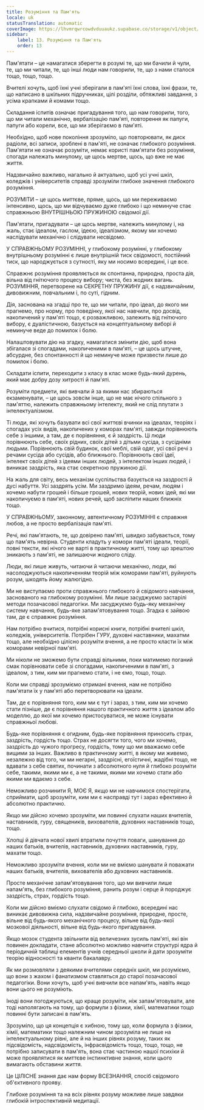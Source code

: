 ```yaml
---
title: Розуміння та Пам'ять
locale: uk
statusTranslation: automatic
coverImage: https://lhvmrqwrcowdvduuaukz.supabase.co/storage/v1/object/public/strapi-uploads/small_cover-educacion-fundamental.webp-2d51a7828a2b1309555be27f7e2a61a0.webp
sidebar:
    label: 13. Розуміння та Пам'ять
    order: 13
---
```

Пам'ятати – це намагатися зберегти в розумі те, що ми бачили й чули, те, що ми читали, те, що інші люди нам говорили, те, що з нами сталося тощо, тощо, тощо.

Вчителі хочуть, щоб їхні учні зберігали в пам'яті їхні слова, їхні фрази, те, що написано в шкільних підручниках, цілі розділи, обтяжливі завдання, з усіма крапками й комами тощо.

Складання іспитів означає пригадування того, що нам говорили, того, що ми читали механічно, вербалізацію пам'яті, повторення як папуги, папуги або корели, все, що ми зберігаємо в пам'яті.

Необхідно, щоб нове покоління зрозуміло, що повторювати, як диск радіоли, всі записи, зроблені в пам'яті, не означає глибокого розуміння. Пам'ятати не означає розуміти, немає користі пам'ятати без розуміння, спогади належать минулому, це щось мертве, щось, що вже не має життя.

Надзвичайно важливо, нагально й актуально, щоб усі учні шкіл, коледжів і університетів справді зрозуміли глибоке значення глибокого розуміння.

РОЗУМІТИ – це щось миттєве, пряме, щось, що ми переживаємо інтенсивно, щось, що ми відчуваємо дуже глибоко і що неминуче стає справжньою ВНУТРІШНЬОЮ ПРУЖИНОЮ свідомої дії.

Пам'ятати, пригадувати – це щось мертве, належить минулому і, на жаль, стає ідеалом, гаслом, ідеєю, ідеалізмом, якому ми хочемо наслідувати механічно і слідувати несвідомо.

У СПРАВЖНЬОМУ РОЗУМІННІ, у глибокому розумінні, у глибокому внутрішньому розумінні є лише внутрішній тиск свідомості, постійний тиск, що народжується з сутності, яку ми носимо всередині, і це все.

Справжнє розуміння проявляється як спонтанна, природна, проста дія, вільна від гнітючого процесу вибору; чиста, без жодних вагань. РОЗУМІННЯ, перетворене на СЕКРЕТНУ ПРУЖИНУ дії, є надзвичайним, дивовижним, повчальним і, по суті, гідним.

Дія, заснована на згадці про те, що ми читали, про ідеал, до якого ми прагнемо, про норму, про поведінку, якої нас навчили, про досвід, накопичений у пам'яті тощо, є розважливою, залежить від гнітючого вибору, є дуалістичною, базується на концептуальному виборі й неминуче веде до помилок і болю.

Налаштовувати дію на згадку, намагатися змінити дію, щоб вона збігалася зі спогадами, накопиченими в пам'яті, – це щось штучне, абсурдне, без спонтанності й що неминуче може призвести лише до помилок і болю.

Складати іспити, переходити з класу в клас може будь-який дурень, який має добру дозу хитрості й пам'яті.

Розуміти предмети, які вивчали й за якими нас збираються екзаменувати, – це щось зовсім інше, що не має нічого спільного з пам'яттю, належить справжньому інтелекту, який не слід плутати з інтелектуалізмом.

Ті люди, які хочуть базувати всі свої життєві вчинки на ідеалах, теоріях і спогадах усіх видів, накопичених у коморах пам'яті, завжди порівнюють себе з іншими, а там, де є порівняння, є й заздрість. Ці люди порівнюють себе, своїх рідних, своїх дітей з дітьми сусіда, з сусідніми людьми. Порівнюють свій будинок, свої меблі, свій одяг, усі свої речі з речами сусіда або сусідів, або ближнього. Порівнюють свої ідеї, інтелект своїх дітей з ідеями інших людей, з інтелектом інших людей, і виникає заздрість, яка стає секретною пружиною дії.

На жаль для світу, весь механізм суспільства базується на заздрості й дусі набуття. Усі заздрять усім. Ми заздримо ідеям, речам, людям і хочемо набути грошей і більше грошей, нових теорій, нових ідей, які ми накопичуємо в пам'яті, нових речей, щоб засліпити наших ближніх тощо.

У СПРАВЖНЬОМУ, законному, автентичному РОЗУМІННІ є справжня любов, а не просто вербалізація пам'яті.

Речі, які пам'ятають, те, що довірено пам'яті, швидко забувається, тому що пам'ять невірна. Студенти кладуть у комори пам'яті ідеали, теорії, повні тексти, які нічого не варті в практичному житті, тому що зрештою зникають з пам'яті, не залишаючи жодного сліду.

Люди, які лише живуть, читаючи й читаючи механічно, люди, які насолоджуються накопиченням теорій між коморами пам'яті, руйнують розум, шкодять йому жалюгідно.

Ми не виступаємо проти справжнього глибокого й свідомого навчання, заснованого на глибокому розумінні. Ми лише засуджуємо застарілі методи позачасової педагогіки. Ми засуджуємо будь-яку механічну систему навчання, будь-яке запам'ятовування тощо. Згадка є зайвою там, де є справжнє розуміння.

Нам потрібно вчитися, потрібні корисні книги, потрібні вчителі шкіл, коледжів, університетів. Потрібен ГУРУ, духовні наставники, махатми тощо, але необхідно цілісно розуміти вчення, а не просто класти їх між коморами невірної пам'яті.

Ми ніколи не зможемо бути справді вільними, поки матимемо поганий смак порівнювати себе зі спогадами, накопиченими в пам'яті, з ідеалом, з тим, ким ми прагнемо стати, і не ємо, тощо, тощо.

Коли ми справді зрозуміємо отримані вчення, нам не потрібно пам'ятати їх у пам'яті або перетворювати на ідеали.

Там, де є порівняння того, ким ми є тут і зараз, з тим, ким ми хочемо стати пізніше, де є порівняння нашого практичного життя з ідеалом або моделлю, до якої ми хочемо пристосуватися, не може існувати справжньої любові.

Будь-яке порівняння є огидним, будь-яке порівняння приносить страх, заздрість, гордість тощо. Страх не досягти того, чого ми хочемо, заздрість до чужого прогресу, гордість, тому що ми вважаємо себе вищими за інших. Важливо в практичному житті, в якому ми живемо, незалежно від того, чи ми негарні, заздрісні, егоїстичні, жадібні тощо, не вдавати з себе святих, починати з абсолютного нуля й глибоко розуміти себе, такими, якими ми є, а не такими, якими ми хочемо стати або якими ми вдаємо з себе.

Неможливо розчинити Я, МОЄ Я, якщо ми не навчимося спостерігати, сприймати, щоб зрозуміти, ким ми є насправді тут і зараз ефективно й абсолютно практично.

Якщо ми дійсно хочемо зрозуміти, ми повинні слухати наших вчителів, наставників, гуру, священиків, вихователів, духовних наставників тощо, тощо.

Хлопці й дівчата нової хвилі втратили почуття поваги, шанування до наших батьків, вчителів, наставників, духовних наставників, гуру, махатм тощо.

Неможливо зрозуміти вчення, коли ми не вміємо шанувати й поважати наших батьків, вчителів, вихователів або духовних наставників.

Просте механічне запам'ятовування того, що ми вивчили лише напам'ять, без глибокого розуміння, ранить розум і серце й породжує заздрість, страх, гордість тощо.

Коли ми дійсно вміємо слухати свідомо й глибоко, всередині нас виникає дивовижна сила, надзвичайне розуміння, природне, просте, вільне від будь-якого механічного процесу, вільне від будь-якої мозкової діяльності, вільне від будь-якого пригадування.

Якщо мозок студента звільнити від величезних зусиль пам'яті, які він повинен докладати, стане абсолютно можливо навчити структурі ядра й періодичній таблиці елементів учнів середньої школи й дати зрозуміти теорію відносності та кванти бакалавру.

Як ми розмовляли з деякими вчителями середніх шкіл, ми розуміємо, що вони з жахом і фанатизмом ставляться до старої позачасової педагогіки. Вони хочуть, щоб учні вивчили все напам'ять, навіть якщо вони цього не розуміють.

Іноді вони погоджуються, що краще розуміти, ніж запам'ятовувати, але тоді наполягають на тому, що формули з фізики, хімії, математики тощо повинні бути записані в пам'ять.

Зрозуміло, що ця концепція є хибною, тому що, коли формула з фізики, хімії, математики тощо належним чином зрозуміла не лише на інтелектуальному рівні, але й на інших рівнях розуму, таких як підсвідомість, надсвідомість, інфрасвідомість тощо, тощо, тощо, не потрібно записувати в пам'ять, вона стає частиною нашої психіки й може проявлятися як миттєве інстинктивне знання, коли цього вимагають обставини життя.

Це ЦІЛІСНЕ знання дає нам форму ВСЕЗНАННЯ, спосіб свідомого об'єктивного прояву.

Глибоке розуміння та на всіх рівнях розуму можливе лише завдяки глибокій інтроспективній медитації.

